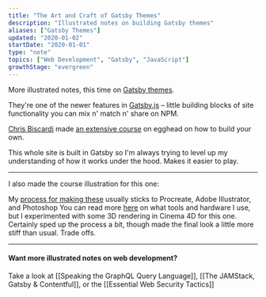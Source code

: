 ```yaml
---
title: "The Art and Craft of Gatsby Themes"
description: "Illustrated notes on building Gatsby themes"
aliases: ["Gatsby Themes"]
updated: "2020-01-02"
startDate: "2020-01-01"
type: "note"
topics: ["Web Development", "Gatsby", "JavaScript"]
growthStage: "evergreen"
---
```


More illustrated notes, this time on [Gatsby themes](https://www.gatsbyjs.org/docs/themes/what-are-gatsby-themes/).

They're one of the newer features in [Gatsby.js](https://www.gatsbyjs.org/) – little building blocks of site functionality you can mix n' match n' share on NPM.

[Chris Biscardi](https://twitter.com/chrisbiscardi) made [an extensive course](https://egghead.io/courses/composable-gatsby-themes) on egghead on how to build your own.

<a noTip href="https://egghead.io/courses/composable-gatsby-themes?af=54fd64">
    <ImageFrame
        width="800px"
        alt="Composable Gatsby Themes"
        src="https://og-image-egghead-course.now.sh/composable-gatsby-themes"
    />
</a>

This whole site is built in Gatsby so I'm always trying to level up my understanding of how it works under the hood. Makes it easier to play.

<BasicImage
    width="860px"
    alt="Building composable gatsby theme title"
    src="https://res.cloudinary.com/dg3gyk0gu/image/upload/c_scale,w_850/v1576769939/maggieappleton.com/egghead-course-notes/gatsby-themes-notes/GatsbyThemes_1.png"
/>

<BasicImage
    width="860px"
    alt="Gatsby themes let you break a site into reusable chunks of functionality"
    src="https://res.cloudinary.com/dg3gyk0gu/image/upload/v1576769938/maggieappleton.com/egghead-course-notes/gatsby-themes-notes/GatsbyThemes_2.png"
/>

<BasicImage
    width="860px"
    alt="Yarn workspaces are ideal for developing gatsby themes. It lets us have multiple packages in a single repo"
    src="https://res.cloudinary.com/dg3gyk0gu/image/upload/v1576769939/maggieappleton.com/egghead-course-notes/gatsby-themes-notes/GatsbyThemes_3.png"
/>

<BasicImage
    width="860px"
    alt="We're building 3 themes here - marketing, shopify, and blog"
    src="https://res.cloudinary.com/dg3gyk0gu/image/upload/v1576769938/maggieappleton.com/egghead-course-notes/gatsby-themes-notes/GatsbyThemes_4.png"
/>

---

I also made the course illustration for this one:

<BasicImage
    width="860px"
    alt=""
    src="https://res.cloudinary.com/dg3gyk0gu/image/upload/v1579731535/maggieappleton.com/egghead-course-notes/gatsby-themes-notes/Twitter.png"
/>

My <a noTip href="/drawinginvisibles1">process for making these</a> usually sticks to Procreate, Adobe Illustrator, and Photoshop <Footnote idName={1}>You can read more [here](/apps) on what tools and hardware I use</Footnote>, but I experimented with some 3D rendering in Cinema 4D for this one. Certainly sped up the process a bit, though made the final look a little more stiff than usual. Trade offs.

<BasicImage
    width="860px"
    alt=""
    src="https://res.cloudinary.com/dg3gyk0gu/image/upload/v1579731531/maggieappleton.com/egghead-course-notes/gatsby-themes-notes/Twitter_2.png"
/>

---

#### Want more illustrated notes on web development?

Take a look at [[Speaking the GraphQL Query Language]], [[The JAMStack, Gatsby & Contentful]], or the [[Essential Web Security Tactics]]
